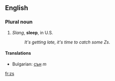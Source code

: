 ==English==

===Plural noun===

# ''Slang'', '''sleep''', in U.S.
#:''It's getting late, it's time to catch some Zs''.

====Translations====

*Bulgarian: [[сън]] ''m''

[[fr:zs]]